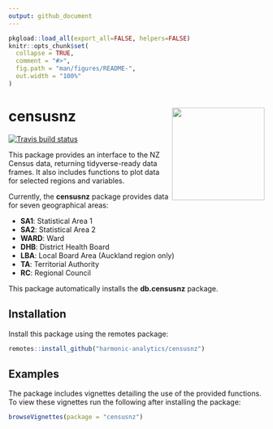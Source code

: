```yaml
---
output: github_document
---
```


<!-- README.md is generated from README.Rmd. Please edit that file -->

```r
pkgload::load_all(export_all=FALSE, helpers=FALSE)
knitr::opts_chunk$set(
  collapse = TRUE,
  comment = "#>",
  fig.path = "man/figures/README-",
  out.width = "100%"
)
```

# censusnz <img src='man/figures/logo.png' align="right" height="182.5" />

<!-- badges: start -->
[![Travis build status](https://travis-ci.org/harmonic-analytics/censusnz.svg?branch=master)](https://travis-ci.org/harmonic-analytics/censusnz)
<!-- badges: end -->

This package provides an interface to the NZ Census data, returning
  tidyverse-ready data frames. It also includes functions to plot data for
  selected regions and variables.

Currently, the __censusnz__ package provides data for seven geographical areas:

* **SA1**: Statistical Area 1
* **SA2**: Statistical Area 2
* **WARD**: Ward
* **DHB**: District Health Board
* **LBA**: Local Board Area (Auckland region only)
* **TA**: Territorial Authority
* **RC**: Regional Council

This package automatically installs the __db.censusnz__ package.

## Installation

Install this package using the remotes package:

```r
remotes::install_github("harmonic-analytics/censusnz")
```

## Examples

The package includes vignettes detailing the use of the provided functions.
  To view these vignettes run the following after installing the package:
  
```r
browseVignettes(package = "censusnz")
```
